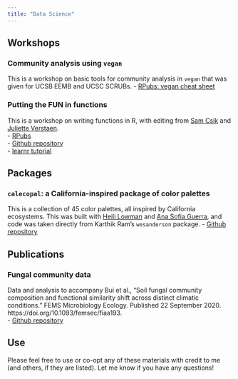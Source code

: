 ```yaml
---
title: "Data Science"
---
```


## Workshops

### Community analysis using `vegan`
This is a workshop on basic tools for community analysis in `vegan` that was given for UCSB EEMB and UCSC SCRUBs.
- [RPubs: vegan cheat sheet](https://rpubs.com/an-bui/vegan-cheat-sheet)  

### Putting the FUN in functions
This is a workshop on writing functions in R, with editing from [Sam Csik](https://github.com/samanthacsik) and [Juliette Verstaen](https://www.julietteverstaen.com/).  
- [RPubs](https://rpubs.com/an-bui/fun-functions)  
- [Github repository](https://github.com/an-bui/RLadiesSB-FUNctions)  
- [learnr tutorial](https://an-bui.shinyapps.io/FUNctions-learnR/)

## Packages

### `calecopal`: a California-inspired package of color palettes
This is a collection of 45 color palettes, all inspired by California ecosystems. This was built with [Heili Lowman](https://www.heililowman.com/) and [Ana Sofia Guerra](https://www.anasofiaguerra.com/), and code was taken directly from Karthik Ram's `wesanderson` package.
- [Github repository](https://github.com/an-bui/calecopal)

## Publications

### Fungal community data
Data and analysis to accompany Bui et al., "Soil fungal community composition and functional similarity shift across distinct climatic conditions." FEMS Microbiology Ecology. Published 22 September 2020. https://doi.org/10.1093/femsec/fiaa193.  
- [Github repository](https://zenodo.org/badge/latestdoi/221615362)  

## Use

Please feel free to use or co-opt any of these materials with credit to me (and others, if they are listed). Let me know if you have any questions!